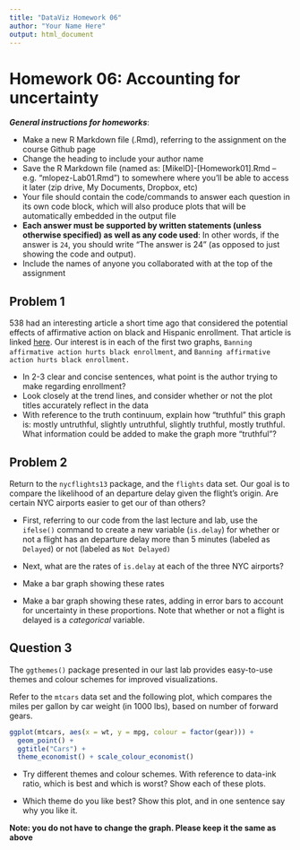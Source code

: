 ```yaml
---
title: "DataViz Homework 06"
author: "Your Name Here"
output: html_document
---
```


#  Homework 06:  Accounting for uncertainty

***General instructions for homeworks***: 

+  Make a new R Markdown file (.Rmd), referring to the assignment on the course Github page
+  Change the heading to include your author name
+  Save the R Markdown file (named as:  [MikeID]-[Homework01].Rmd -- e.g. "mlopez-Lab01.Rmd") to somewhere where you'll be able to access it later (zip drive, My Documents, Dropbox, etc)
+  Your file should contain the code/commands to answer each question in its own code block, which will also produce plots that will be automatically embedded in the output file
+  **Each answer must be supported by written statements (unless otherwise specified) as well as any code used**: In other words, if the answer is `24`, you should write "The answer is 24" (as opposed to just showing the code and output).
+  Include the names of anyone you collaborated with at the top of the assignment



##  Problem 1

538 had an interesting article a short time ago that considered the potential effects of affirmative action on black and Hispanic enrollment. That article is linked [here](http://fivethirtyeight.com/features/heres-what-happens-when-you-ban-affirmative-action-in-college-admissions/). Our interest is in each of the first two graphs, `Banning affirmative action hurts black enrollment`, and `Banning affirmative action hurts black enrollment.` 

+ In 2-3 clear and concise sentences, what point is the author trying to make regarding enrollment? 
+ Look closely at the trend lines, and consider whether or not the plot titles accurately reflect in the data
+ With reference to the truth continuum, explain how "truthful" this graph is: mostly untruthful, slightly untruthful, slightly truthful, mostly truthful. What information could be added to make the graph more "truthful"?


## Problem 2

Return to the `nycflights13` package, and the `flights` data set. Our goal is to compare the likelihood of an departure delay given the flight's origin. Are certain NYC airports easier to get our of than others?

+ First, referring to our code from the last lecture and lab, use the `ifelse()` command to create a new variable (`is.delay`) for whether or not a flight has an departure delay more than 5 minutes (labeled as `Delayed`) or not (labeled as `Not Delayed)`

+ Next, what are the rates of `is.delay` at each of the three NYC airports?

+ Make a bar graph showing these rates

+ Make a bar graph showing these rates, adding in error bars to account for uncertainty in these proportions. Note that whether or not a flight is delayed is a *categorical* variable. 


## Question 3

The `ggthemes()` package presented in our last lab provides easy-to-use themes and colour schemes for improved visualizations.

Refer to the `mtcars` data set and the following plot, which compares the miles per gallon by car weight (in 1000 lbs), based on number of forward gears. 

```r
ggplot(mtcars, aes(x = wt, y = mpg, colour = factor(gear))) +
  geom_point() +
  ggtitle("Cars") + 
  theme_economist() + scale_colour_economist() 
```

+ Try different themes and colour schemes. With reference to data-ink ratio, which is best and which is worst? Show each of these plots. 

+ Which theme do you like best? Show this plot, and in one sentence say why you like it.

**Note: you do not have to change the graph. Please keep it the same as above**